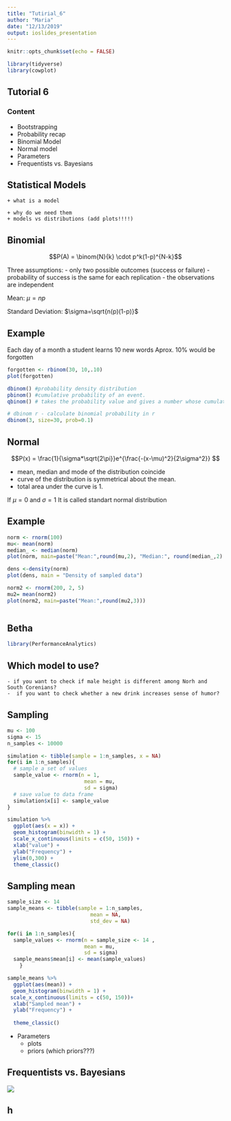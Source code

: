 ```yaml
---
title: "Tutirial_6"
author: "Maria"
date: "12/13/2019"
output: ioslides_presentation
---
```


```r
knitr::opts_chunk$set(echo = FALSE)
```


```r
library(tidyverse)
library(cowplot)
```

## Tutorial 6 
### Content 

- Bootstrapping  
- Probability recap
- Binomial Model
- Normal model
- Parameters
- Frequentists vs. Bayesians

## Statistical Models 
    + what is a model
    
    + why do we need them 
    + models vs distributions (add plots!!!!)
 
    
## Binomial

 $$P(A) = \binom{N}{k} \cdot p^k(1-p)^{N-k}$$


Three assumptions:
 - only two possible outcomes (success or failure)
 - probability of success is the same for each replication
 - the observations are independent

Mean: $\mu = np$


Standard Deviation: $\sigma=\sqrt{n(p)(1-p)}$

## Example
Each day of a month a student learns 10 new words
Aprox. 10% would be forgotten 
```r
forgotten <- rbinom(30, 10,.10)
plot(forgotten)
```


```r
dbinom() #probability density distribution
pbinom() #cumulative probability of an event.
qbinom() # takes the probability value and gives a number whose cumulative value matches the probability value

```


```r
# dbinom r - calculate binomial probability in r
dbinom(3, size=30, prob=0.1)
```


## Normal

$$P(x) = \frac{1}{\sigma*\sqrt{2\pi}}e^{\frac{-(x-\mu)^2}{2\sigma^2}} $$
 
- mean, median and mode of the distribution coincide
- curve of the distribution is symmetrical about the mean.
- total area under the curve is 1.

If $\mu=0$ and $\sigma=1$ It is called standart normal distribution

## Example
```r
norm <- rnorm(100)
mu<- mean(norm)
median_ <- median(norm)
plot(norm, main=paste("Mean:",round(mu,2), "Median:", round(median_,2) )) 
```

```r
dens <-density(norm)
plot(dens, main = "Density of sampled data")
```


```r
norm2 <- rnorm(200, 2, 5)
mu2= mean(norm2)
plot(norm2, main=paste("Mean:",round(mu2,3)))
```


```r

```


## Betha
```r
library(PerformanceAnalytics)
```


## Which model to use?

    - if you want to check if male height is different among Norh and South Corenians?
    -  if you want to check whether a new drink increases sense of humor?


## Sampling
```r
mu <- 100 
sigma <- 15
n_samples <- 10000

simulation <- tibble(sample = 1:n_samples, x = NA)
for(i in 1:n_samples){
  # sample a set of values
  sample_value <- rnorm(n = 1,
                         mean = mu,
                         sd = sigma)
  # save value to data frame
  simulation$x[i] <- sample_value
}

```

```r
simulation %>%
  ggplot(aes(x = x)) +
  geom_histogram(binwidth = 1) +
  scale_x_continuous(limits = c(50, 150)) +
  xlab("value") +
  ylab("Frequency") +
  ylim(0,300) +
  theme_classic()
```

## Sampling mean
```r
sample_size <- 14 
sample_means <- tibble(sample = 1:n_samples,
                           mean = NA,
                           std_dev = NA)

for(i in 1:n_samples){
  sample_values <- rnorm(n = sample_size <- 14 ,
                         mean = mu,
                         sd = sigma)
  sample_means$mean[i] <- mean(sample_values)
    }

sample_means %>%
  ggplot(aes(mean)) +
  geom_histogram(binwidth = 1) +
 scale_x_continuous(limits = c(50, 150))+
  xlab("Sampled mean") +
  ylab("Frequency") +
    
  theme_classic()
```


- Parameters
    + plots
    + priors (which priors???)
    
## Frequentists vs. Bayesians

![](./Freq_vs_bias.png)

## h
